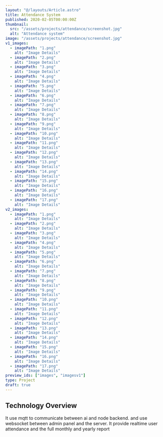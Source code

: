 ```yaml
---
layout: "@/layouts/Article.astro"
title: Attendance System
published: 2020-02-05T00:00:00Z
thumbnail:
  src: "/assets/projects/attendance/screenshot.jpg"
  alt: "Attendance system"
image: "/assets/projects/attendance/screenshot.jpg"
v1_images:
  - imagePath: "1.png"
    alt: "Image Details"
  - imagePath: "2.png"
    alt: "Image Details"
  - imagePath: "3.png"
    alt: "Image Details"
  - imagePath: "4.png"
    alt: "Image Details"
  - imagePath: "5.png"
    alt: "Image Details"
  - imagePath: "6.png"
    alt: "Image Details"
  - imagePath: "7.png"
    alt: "Image Details"
  - imagePath: "8.png"
    alt: "Image Details"
  - imagePath: "9.png"
    alt: "Image Details"
  - imagePath: "10.png"
    alt: "Image Details"
  - imagePath: "11.png"
    alt: "Image Details"
  - imagePath: "12.png"
    alt: "Image Details"
  - imagePath: "13.png"
    alt: "Image Details"
  - imagePath: "14.png"
    alt: "Image Details"
  - imagePath: "15.png"
    alt: "Image Details"
  - imagePath: "16.png"
    alt: "Image Details"
  - imagePath: "17.png"
    alt: "Image Details"
v2_images:
  - imagePath: "1.png"
    alt: "Image Details"
  - imagePath: "2.png"
    alt: "Image Details"
  - imagePath: "3.png"
    alt: "Image Details"
  - imagePath: "4.png"
    alt: "Image Details"
  - imagePath: "5.png"
    alt: "Image Details"
  - imagePath: "6.png"
    alt: "Image Details"
  - imagePath: "7.png"
    alt: "Image Details"
  - imagePath: "8.png"
    alt: "Image Details"
  - imagePath: "9.png"
    alt: "Image Details"
  - imagePath: "10.png"
    alt: "Image Details"
  - imagePath: "11.png"
    alt: "Image Details"
  - imagePath: "12.png"
    alt: "Image Details"
  - imagePath: "13.png"
    alt: "Image Details"
  - imagePath: "14.png"
    alt: "Image Details"
  - imagePath: "15.png"
    alt: "Image Details"
  - imagePath: "16.png"
    alt: "Image Details"
  - imagePath: "17.png"
    alt: "Image Details"
preview_ids: ["images", "imagesv1"]
type: Project
draft: true
---
```



## Technology Overview

It use mqtt to communicate between ai and node backend. and use websocket between admin panel and the server. It provide realtime user attendance and the full monthly and yearly report

<PhotoViewer
  name="v1"
  title="Preview of V1"
  minHeight="150px"
  images={frontmatter.v1_images}
  directory="/assets/projects/attendance/v1"
  client:only="react"
/>

<PhotoViewer
  name="v2"
  title="Preview of V2"
  minHeight="150px"
  images={frontmatter.v2_images}
  directory="/assets/projects/attendance/v2"
  client:only="react"
/>
